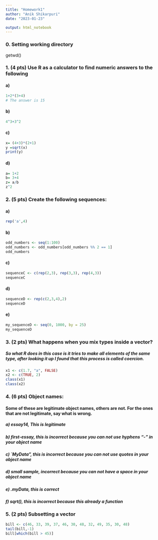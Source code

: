 ```yaml
---
title: "Homework1"
author: "Anik Shikarpuri"
date: "2023-01-23"

output: html_notebook
---
```


### 0. Setting working directory
getwd()

### 1. (4 pts) Use R as a calculator to find numeric answers to the following
#### a) 
```r
1+2*(3+4)
# The answer is 15
```


#### b) 
```r
4^3+3^2
```
#### c) 
```r
x= (4+3)*(2+1)
y =sqrt(x)
print(y)
```


#### d) 
```r

a= 1+2
b= 3+4
z= a/b
z^2
```




### 2. (5 pts) Create the following sequences:

#### a)
```r
rep('a',4)
```

#### b)

```r
odd_numbers <- seq(1:100)
odd_numbers <- odd_numbers[odd_numbers %% 2 == 1]
odd_numbers

```
#### c)

```r
sequenceC <- c(rep(2,3), rep(3,3), rep(4,3))
sequenceC
```

#### d)
```r
sequenceD <- rep(c(2,3,4),2)
sequenceD
```


#### e)
```r
my_sequenceD <- seq(0, 1000, by = 25)
my_sequenceD
```




### 3. (2 pts) What happens when you mix types inside a vector?
##### So what R does in this case is it tries to make all elements of the same type, after looking it up I found that this process is called coercion.
```r
x1 <- c(1.7, "a", FALSE)
x2 <- c(TRUE, 2)
class(x1)
class(x2)

```



### 4. (6 pts) Object names:
#### Some of these are legitimate object names, others are not. For the ones that are not legitimate, say what is wrong.

##### a) essay14, This is legitimate
##### b) first-essay, this is incorrect because you can not use hyphens "-" in your object name
##### c) `MyData”, this is incorrect because you can not use quotes in your object name 
##### d) small sample, incorrect because you can not have a space in your object name 
##### e) .myData, this is correct 
##### f) sqrt(), this is incorrect because this already a function


### 5. (2 pts) Subsetting a vector

```r
bill <- c(46, 33, 39, 37, 46, 30, 48, 32, 49, 35, 30, 48)
tail(bill,-1)
bill[which(bill > 45)]
```





